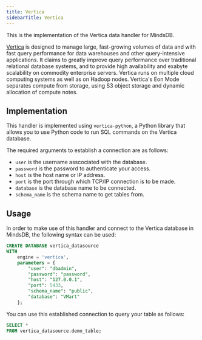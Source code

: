 ```yaml
---
title: Vertica
sidebarTitle: Vertica
---
```


This is the implementation of the Vertica data handler for MindsDB.

[Vertica](https://www.vertica.com/) is designed to manage large, fast-growing volumes of data and with fast query performance for data warehouses and other query-intensive applications. It claims to greatly improve query performance over traditional relational database systems, and to provide high availability and exabyte scalability on commodity enterprise servers. Vertica runs on multiple cloud computing systems as well as on Hadoop nodes. Vertica's Eon Mode separates compute from storage, using S3 object storage and dynamic allocation of compute notes.

## Implementation

This handler is implemented using `vertica-python`, a Python library that allows you to use Python code to run SQL commands on the Vertica database.

The required arguments to establish a connection are as follows:

* `user` is the username asscociated with the database.
* `password` is the password to authenticate your access.
* `host` is the host name or IP address.
* `port` is the port through which TCP/IP connection is to be made.
* `database` is the database name to be connected.
* `schema_name` is the schema name to get tables from.

## Usage

In order to make use of this handler and connect to the Vertica database in MindsDB, the following syntax can be used:

```sql
CREATE DATABASE vertica_datasource
WITH
    engine = 'vertica',
    parameters = {
        "user": "dbadmin",
        "password": "password",
        "host": "127.0.0.1",
        "port": 5433,
        "schema_name": "public",
        "database": "VMart"
    };
```

You can use this established connection to query your table as follows:

```sql
SELECT *
FROM vertica_datasource.demo_table;
```
